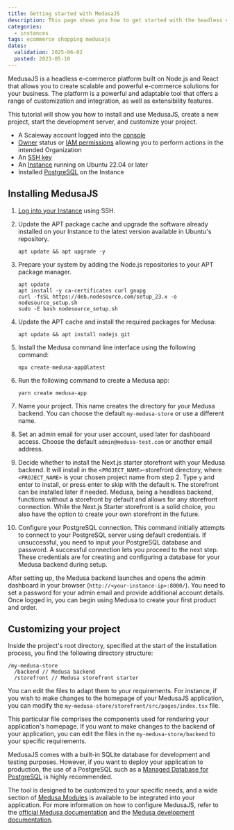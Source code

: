 ```yaml
---
title: Getting started with MedusaJS
description: This page shows you how to get started with the headless e-commerce platform, MedusaJS
categories:
  - instances
tags: ecommerce shopping medusajs
dates:
  validation: 2025-06-02
  posted: 2023-05-10
---
```



MedusaJS is a headless e-commerce platform built on Node.js and React that allows you to create scalable and powerful e-commerce solutions for your business. The platform is a powerful and adaptable tool that offers a range of customization and integration, as well as extensibility features.

This tutorial will show you how to install and use MedusaJS, create a new project, start the development server, and customize your project.

<Requirements />

- A Scaleway account logged into the [console](https://console.scaleway.com)
- [Owner](/iam/concepts/#owner) status or [IAM permissions](/iam/concepts/#permission) allowing you to perform actions in the intended Organization
- An [SSH key](/organizations-and-projects/how-to/create-ssh-key/)
- An [Instance](/instances/how-to/create-an-instance/) running on Ubuntu 22.04 or later
- Installed [PostgreSQL](/tutorials/install-postgresql/) on the Instance

## Installing MedusaJS

1. [Log into your Instance](/instances/how-to/connect-to-instance/) using SSH.
2. Update the APT package cache and upgrade the software already installed on your Instance to the latest version available in Ubuntu's repository.
    ```
    apt update && apt upgrade -y
    ```
3. Prepare your system by adding the Node.js repositories to your APT package manager.
    ```
    apt update
    apt install -y ca-certificates curl gnupg
    curl -fsSL https://deb.nodesource.com/setup_23.x -o nodesource_setup.sh
    sudo -E bash nodesource_setup.sh
    ```
4. Update the APT cache and install the required packages for Medusa:
    ```
    apt update && apt install nodejs git
    ```

5. Install the Medusa command line interface using the following command:
    ```
    npx create-medusa-app@latest
    ```
6. Run the following command to create a Medusa app:
    ```
    yarn create medusa-app
    ```
7. Name your project. This name creates the directory for your Medusa backend. You can choose the default `my-medusa-store` or use a different name.
8. Set an admin email for your user account, used later for dashboard access. Choose the default `admin@medusa-test.com` or another email address.
9. Decide whether to install the Next.js starter storefront with your Medusa backend. It will install in the `<PROJECT_NAME>`-storefront directory, where `<PROJECT_NAME>` is your chosen project name from step 2. Type `y` and enter to install, or press enter to skip with the default `N`.
    <Message type="tip">
      The storefront can be installed later if needed. Medusa, being a headless backend, functions without a storefront by default and allows for any storefront connection. While the Next.js Starter storefront is a solid choice, you also have the option to create your own storefront in the future.
    </Message>
10. Configure your PostgreSQL connection. This command initially attempts to connect to your PostgreSQL server using default credentials. If unsuccessful, you need to input your PostgreSQL database and password. A successful connection lets you proceed to the next step. These credentials are for creating and configuring a database for your Medusa backend during setup.

After setting up, the Medusa backend launches and opens the admin dashboard in your browser (`http://<your-instance-ip>:8000/`). You need to set a password for your admin email and provide additional account details. Once logged in, you can begin using Medusa to create your first product and order.

## Customizing your project

Inside the project's root directory, specified at the start of the installation process, you find the following directory structure:
```
/my-medusa-store
  /backend // Medusa backend
  /storefront // Medusa storefront starter
```

You can edit the files to adapt them to your requirements. For instance, if you wish to make changes to the homepage of your MedusaJS application, you can modify the `my-medusa-store/storefront/src/pages/index.tsx` file.

This particular file comprises the components used for rendering your application's homepage. If you want to make changes to the backend of your application, you can edit the files in the `my-medusa-store/backend` to your specific requirements.

MedusaJS comes with a built-in SQLite database for development and testing purposes. However, if you want to deploy your application to production, the use of a PostgreSQL such as a [Managed Database for PostgreSQL](/managed-databases-for-postgresql-and-mysql/quickstart/) is highly recommended.

The tool is designed to be customized to your specific needs, and a wide section of [Medusa Modules](https://docs.medusajs.com/modules/overview) is available to be integrated into your application. For more information on how to configure MedusaJS, refer to the [official Medusa documentation](https://docs.medusajs.com/) and the [Medusa development documentation](https://docs.medusajs.com/development/overview).